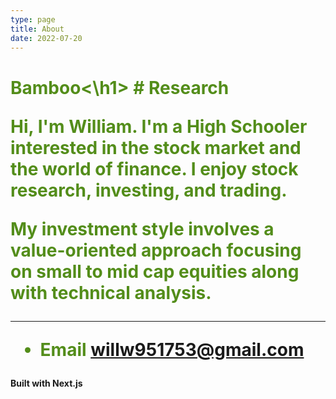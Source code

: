 ```yaml
---
type: page
title: About
date: 2022-07-20
---
```


<h1 style="color:rgb(83, 141, 26);">    Bamboo<\h1>
#        Research

Hi, I'm William. I'm a High Schooler interested in the stock market and the world of finance. I enjoy stock research, investing, and trading. 

My investment style involves a value-oriented approach focusing on small to mid cap equities along with technical analysis.  



---

- Email willw951753@gmail.com







#### Built with **Next.js** 
